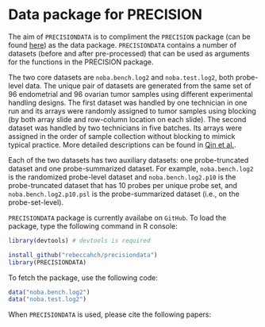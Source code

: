 # Data package for PRECISION

The aim of `PRECISIONDATA` is to compliment the `PRECISION` package (can be found [here](https://github.com/rebeccahch/precision)) as the data package. `PRECISIONDATA` contains a number of datasets (before and after pre-processed) that can be used as arguments for the functions in the PRECISION package. 

The two core datasets are `noba.bench.log2` and `noba.test.log2`, both probe-level data. The unique pair of datasets are generated from the same set of 96 endometrial and 96 ovarian tumor samples using different experimental handling designs. The first dataset was handled by one technician in one run and its arrays were randomly assigned to tumor samples using blocking (by both array slide and row-column location on each slide). The second dataset was handled by two technicians in five batches. Its arrays were assigned in the order of sample collection without blocking to mimick typical practice. More detailed descriptions can be found in [Qin et al.](http://clincancerres.aacrjournals.org/content/20/13/3371.long). 

Each of the two datasets has two auxiliary datasets: one probe-truncated dataset and one probe-summarized dataset. For example, `noba.bench.log2` is the randomized probe-level dataset and `noba.bench.log2.p10` is the probe-truncated dataset that has 10 probes per unique probe set, and `noba.bench.log2.p10.psl` is the probe-summarized dataset (i.e., on the probe-set-level).

`PRECISIONDATA` package is currently availabe on `GitHub`. To load the package, type the following command in R console:

```r
library(devtools) # devtools is required

install_github("rebeccahch/precisiondata")
library(PRECISIONDATA)

```

To fetch the package, use the following code:

```r
data("noba.bench.log2")
data("noba.test.log2")
```

When `PRECISIONDATA` is used, please cite the following papers:


